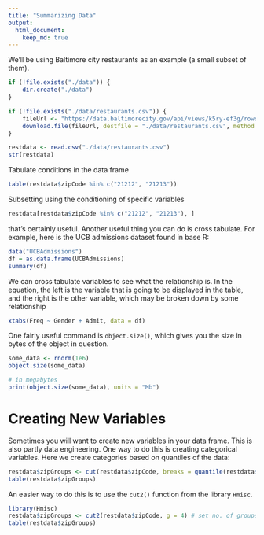 ```yaml
---
title: "Summarizing Data"
output: 
  html_document:
    keep_md: true
---
```


We'll be using Baltimore city restaurants as an example (a small subset of them).

```r
if (!file.exists("./data")) {
    dir.create("./data")
}

if (!file.exists("./data/restaurants.csv")) {
    fileUrl <- "https://data.baltimorecity.gov/api/views/k5ry-ef3g/rows.csv?accesType=DOWNLOAD"
    download.file(fileUrl, destfile = "./data/restaurants.csv", method = "curl")
}

restdata <- read.csv("./data/restaurants.csv")
str(restdata)
```

Tabulate conditions in the data frame

```r
table(restdata$zipCode %in% c("21212", "21213"))
```

Subsetting using the conditioning of specific variables

```r
restdata[restdata$zipCode %in% c("21212", "21213"), ]
```

that's certainly useful. Another useful thing you can do is cross tabulate. For example, here is the UCB admissions dataset found in base R:
```r
data("UCBAdmissions")
df = as.data.frame(UCBAdmissions)
summary(df)
```

We can cross tabulate variables to see what the relationship is. In the equation, the left is the variable that is going to be displayed in the table, and the right is the other variable, which may be broken down by some relationship

```r
xtabs(Freq ~ Gender + Admit, data = df)
```

One fairly useful command is `object.size()`, which gives you the size in bytes of the object in question.

```r
some_data <- rnorm(1e6)
object.size(some_data)

# in megabytes
print(object.size(some_data), units = "Mb")
```

# Creating New Variables

Sometimes you will want to create new variables in your data frame. This is also partly data engineering. One way to do this is creating categorical variables. Here we create categories based on quantiles of the data:

```r
restdata$zipGroups <- cut(restdata$zipCode, breaks = quantile(restdata$zipCode))
table(restdata$zipGroups)
```

An easier way to do this is to use the `cut2()` function from the library `Hmisc`.

```r
library(Hmisc)
restdata$zipGroups <- cut2(restdata$zipCode, g = 4) # set no. of groups
table(restdata$zipGroups)
```